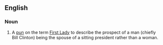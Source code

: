 ==English==

===Noun===
{{en-noun|sg=[[first|First]] [[laddie|Laddie]]|pl=First Laddies}}

# A [[pun]] on the term [[First Lady]] to describe the prospect of a man (chiefly Bill Clinton) being the spouse of a sitting president rather than a woman.